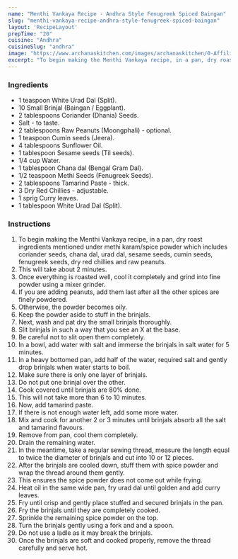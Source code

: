 ---
name: "Menthi Vankaya Recipe - Andhra Style Fenugreek Spiced Baingan"
slug: "menthi-vankaya-recipe-andhra-style-fenugreek-spiced-baingan"
layout: 'RecipeLayout'
prepTime: "20"
cuisine: "Andhra"
cuisineSlug: "andhra"
image: "https://www.archanaskitchen.com/images/archanaskitchen/0-Affiliate-Articles/Menthi_Vankaya_Brinjal_cooked_with_Fenugreek_spice_powder.jpg"
excerpt: "To begin making the Menthi Vankaya recipe, in a pan, dry roast ingredients mentioned under methi karamspice powder which includes coriander seeds, chana dal, urad dal, sesame seeds, cumin seeds, fenugreek seeds, dry red chillies and raw peanuts"
---

### Ingredients

- 1 teaspoon White Urad Dal (Split).
- 10 Small Brinjal (Baingan / Eggplant).
- 2 tablespoons Coriander (Dhania) Seeds.
- Salt - to taste.
- 2 tablespoons Raw Peanuts (Moongphali) - optional.
- 1 teaspoon Cumin seeds (Jeera).
- 4 tablespoons Sunflower Oil.
- 1 tablespoon Sesame seeds (Til seeds).
- 1/4 cup Water.
- 1 tablespoon Chana dal (Bengal Gram Dal).
- 1/2 teaspoon Methi Seeds (Fenugreek Seeds).
- 2 tablespoons Tamarind Paste - thick.
- 3 Dry Red Chillies - adjustable.
- 1 sprig Curry leaves.
- 1 tablespoon White Urad Dal (Split).

### Instructions

1. To begin making the Menthi Vankaya recipe, in a pan, dry roast ingredients mentioned under methi karam/spice powder which includes coriander seeds, chana dal, urad dal, sesame seeds, cumin seeds, fenugreek seeds, dry red chillies and raw peanuts.
1. This will take about 2 minutes.
1. Once everything is roasted well, cool it completely and grind into fine powder using a mixer grinder.
1. If you are adding peanuts, add them last after all the other spices are finely powdered.
1. Otherwise, the powder becomes oily.
1. Keep the powder aside to stuff in the brinjals.
1. Next, wash and pat dry the small brinjals thoroughly.
1. Slit brinjals in such a way that you see an X at the base.
1. Be careful not to slit open them completely.
1. In a bowl, add water with salt and immerse the brinjals in salt water for 5 minutes.
1. In a heavy bottomed pan, add half of the water, required salt and gently drop brinjals when water starts to boil.
1. Make sure there is only one layer of brinjals.
1. Do not put one brinjal over the other.
1. Cook covered until brinjals are 80% done.
1. This will not take more than 6 to 10 minutes.
1. Now, add tamarind paste.
1. If there is not enough water left, add some more water.
1. Mix and cook for another 2 or 3 minutes until brinjals absorb all the salt and tamarind flavours.
1. Remove from pan, cool them completely.
1. Drain the remaining water.
1. In the meantime, take a regular sewing thread, measure the length equal to twice the diameter of brinjals and cut into 10 or 12 pieces.
1. After the brinjals are cooled down, stuff them with spice powder and wrap the thread around them gently.
1. This ensures the spice powder does not come out while frying.
1. Heat oil in the same wide pan, fry urad dal until golden and add curry leaves.
1. Fry until crisp and gently place stuffed and secured brinjals in the pan.
1. Fry the brinjals until they are completely cooked.
1. Sprinkle the remaining spice powder on the top.
1. Turn the brinjals gently using a fork and and a spoon.
1. Do not use a ladle as it may break the brinjals.
1. Once the brinjals are soft and cooked properly, remove the thread carefully and serve hot.
